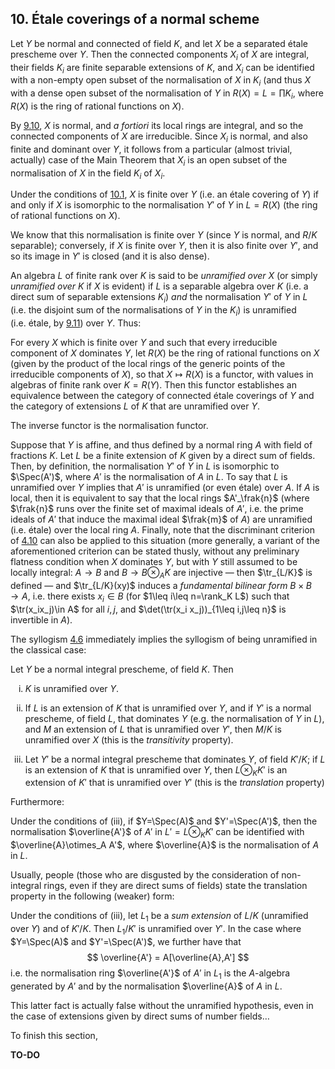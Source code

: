 ## 10. Étale coverings of a normal scheme {#I.10}

::: {.itenv #I.10.1 title="Proposition 10.1"}
Let $Y$ be normal and connected of field $K$, and let $X$ be a separated étale prescheme over $Y$.
Then the connected components $X_i$ of $X$ are integral, their fields $K_i$ are finite separable extensions of $K$, and $X_i$ can be identified with a non-empty open subset of the normalisation of $X$ in $K_i$ (and thus $X$ with a dense open subset of the normalisation of $Y$ in $R(X)=L=\prod K_i$, where $R(X)$ is the ring of rational functions on $X$).
:::

::: {.proof}
By [9.10](#I.9.10), $X$ is normal, and _a fortiori_ its local rings are integral, and so the connected components of $X$ are irreducible.
Since $X_i$ is normal, and also finite and dominant over $Y$, it follows from a particular (almost trivial, actually) case of the Main Theorem that $X_i$ is an open subset of the normalisation of $X$ in the field $K_i$ of $X_i$.
:::

::: {.itenv #I.10.2 title="Corollary 10.2"}
Under the conditions of [10.1](#I.10.1), $X$ is finite over $Y$ (i.e. an étale covering of $Y$) if and only if $X$ is isomorphic to the normalisation $Y'$ of $Y$ in $L=R(X)$ (the ring of rational functions on $X$).
:::

::: {.proof}
We know that this normalisation is finite over $Y$ (since $Y$ is normal, and $R/K$ separable);
conversely, if $X$ is finite over $Y$, then it is also finite over $Y'$, and so its image in $Y'$ is closed (and it is also dense).
:::

An algebra $L$ of finite rank over $K$ is said to be _unramified over $X$_ (or simply _unramified over $K$_ if $X$ is evident) if $L$ is a separable algebra over $K$ (i.e. a direct sum of separable extensions $K_i$) _and_ the normalisation $Y'$ of $Y$ in $L$ (i.e. the disjoint sum of the normalisations of $Y$ in the $K_i$) is unramified (i.e. étale, by [9.11](#I.9.11)) over $Y$.
Thus:

::: {.itenv #I.10.3 title="Corollary 10.3"}
For every $X$ which is finite over $Y$ and such that every irreducible component of $X$ dominates $Y$, let $R(X)$ be the ring of rational functions on $X$ (given by the product of the local rings of the generic points of the irreducible components of $X$), so that $X\mapsto R(X)$ is a functor, with values in algebras of finite rank over $K=R(Y)$.
\oldpage{22}
Then this functor establishes an equivalence between the category of connected étale coverings of $Y$ and the category of extensions $L$ of $K$ that are unramified over $Y$.
:::

::: {.proof}
The inverse functor is the normalisation functor.

Suppose that $Y$ is affine, and thus defined by a normal ring $A$ with field of fractions $K$.
Let $L$ be a finite extension of $K$ given by a direct sum of fields.
Then, by definition, the normalisation $Y'$ of $Y$ in $L$ is isomorphic to $\Spec(A')$, where $A'$ is the normalisation of $A$ in $L$.
To say that $L$ is unramified over $Y$ implies that $A'$ is unramified (or even étale) over $A$.
If $A$ is local, then it is equivalent to say that the local rings $A'_\frak{n}$ (where $\frak{n}$ runs over the finite set of maximal ideals of $A'$, i.e. the prime ideals of $A'$ that induce the maximal ideal $\frak{m}$ of $A$) are unramified (i.e. étale) over the local ring $A$.
Finally, note that the discriminant criterion of [4.10](#I.4.10) can also be applied to this situation
(more generally, a variant of the aforementioned criterion can be stated thusly, without any preliminary flatness condition when $X$ dominates $Y$, but with $Y$ still assumed to be locally integral: $A\to B$ and $B\to B\otimes_A K$ are injective --- then $\tr_{L/K}$ is defined --- and $\tr_{L/K}(xy)$ induces a _fundamental bilinear form_ $B\times B\to A$, i.e. there exists $x_i\in B$ (for $1\leq i\leq n=\rank_K L$) such that $\tr(x_ix_j)\in A$ for all $i,j$, and $\det(\tr(x_i x_j))_{1\leq i,j\leq n}$ is invertible in $A$).
:::

The syllogism [4.6](#I.4.6) immediately implies the syllogism of being unramified in the classical case:

::: {.itenv #I.10.4 title="Proposition 10.4"}
Let $Y$ be a normal integral prescheme, of field $K$.
Then

i. $K$ is unramified over $Y$.

ii. If $L$ is an extension of $K$ that is unramified over $Y$, and if $Y'$ is a normal prescheme, of field $L$, that dominates $Y$ (e.g. the normalisation of $Y$ in $L$), and $M$ an extension of $L$ that is unramified over $Y'$, then $M/K$ is unramified over $X$ (this is the _transitivity_ property).

iii. Let $Y'$ be a normal integral prescheme that dominates $Y$, of field $K'/K$;
    if $L$ is an extension of $K$ that is unramified over $Y$, then $L\otimes_K K'$ is an extension of $K'$ that is unramified over $Y'$ (this is the _translation_ property)
:::

Furthermore:
\oldpage{23}

::: {.itenv #I.10.5 title="Corollary 10.5"}
Under the conditions of (iii), if $Y=\Spec(A)$ and $Y'=\Spec(A')$, then the normalisation $\overline{A'}$ of $A'$ in $L'=L\otimes_K K'$ can be identified with $\overline{A}\otimes_A A'$, where $\overline{A}$ is the normalisation of $A$ in $L$.
:::

Usually, people (those who are disgusted by the consideration of non-integral rings, even if they are direct sums of fields) state the translation property in the following (weaker) form:

::: {.itenv #I.10.6 title="Corollary 10.6"}
Under the conditions of (iii), let $L_1$ be a _sum extension_ of $L/K$ (unramified over $Y$) and of $K'/K$.
Then $L_1/K'$ is unramified over $Y'$.
In the case where $Y=\Spec(A)$ and $Y'=\Spec(A')$, we further have that
$$
  \overline{A'} = A[\overline{A},A']
$$
i.e. the normalisation ring $\overline{A'}$ of $A'$ in $L_1$ is the $A$-algebra generated by $A'$ and by the normalisation $\overline{A}$ of $A$ in $L$.
:::

This latter fact is actually false without the unramified hypothesis, even in the case of extensions given by direct sums of number fields...

To finish this section,

**TO-DO**
